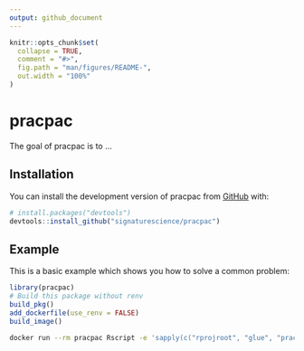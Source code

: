 ```yaml
---
output: github_document
---
```


<!-- README.md is generated from README.Rmd. Please edit that file -->

```r
knitr::opts_chunk$set(
  collapse = TRUE,
  comment = "#>",
  fig.path = "man/figures/README-",
  out.width = "100%"
)
```

# pracpac

<!-- badges: start -->
<!-- badges: end -->

The goal of pracpac is to ...

## Installation

You can install the development version of pracpac from [GitHub](https://github.com/) with:

``` r
# install.packages("devtools")
devtools::install_github("signaturescience/pracpac")
```

## Example

This is a basic example which shows you how to solve a common problem:

```r
library(pracpac)
# Build this package without renv
build_pkg()
add_dockerfile(use_renv = FALSE)
build_image()
```

```sh
docker run --rm pracpac Rscript -e 'sapply(c("rprojroot", "glue", "pracpac"), packageVersion); R.version.string'
```

